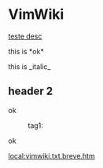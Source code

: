 = VimWiki =

[[page 1|teste desc]]

this is *ok*

this is _italic_

== header 2 ==

ok

:tag1:

ok

[[local:vimwiki.txt.breve.htm]]
